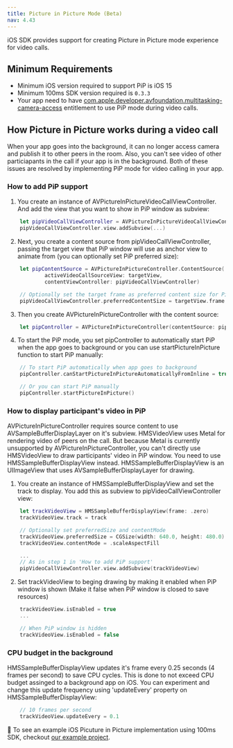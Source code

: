 ```yaml
---
title: Picture in Picture Mode (Beta)
nav: 4.43
---
```


iOS SDK provides support for creating Picture in Picture mode experience for video calls.

## Minimum Requirements

-   Minimum iOS version required to support PiP is iOS 15
-   Minimum 100ms SDK version required is `0.3.3`
-   Your app need to have [com.apple.developer.avfoundation.multitasking-camera-access](https://developer.apple.com/documentation/bundleresources/entitlements/com_apple_developer_avfoundation_multitasking-camera-access) entitlement to use PiP mode during video calls.

## How Picture in Picture works during a video call

When your app goes into the background, it can no longer access camera and publish it to other peers in the room. Also, you can't see video of other particiapants in the call if your app is in the background. Both of these issues are resolved by implementing PiP mode for video calling in your app.

### How to add PiP support

1. You create an instance of AVPictureInPictureVideoCallViewController. And add the view that you want to show in PiP window as subview:

```swift
    let pipVideoCallViewController = AVPictureInPictureVideoCallViewController()
    pipVideoCallViewController.view.addSubview(...)
```

2. Next, you create a content source from pipVideoCallViewController, passing the target view that PiP window will use as anchor view to animate from (you can optionally set PiP preferred size):

```swift
    let pipContentSource = AVPictureInPictureController.ContentSource(
            activeVideoCallSourceView: targetView,
            contentViewController: pipVideoCallViewController)

    // Optionally set the target frame as preferred content size for PiP window
    pipVideoCallViewController.preferredContentSize = targetView.frame.size
```

3. Then you create AVPictureInPictureController with the content source:

```swift
    let pipController = AVPictureInPictureController(contentSource: pipContentSource)
```

4. To start the PiP mode, you set pipController to automatically start PiP when the app goes to background or you can use startPictureInPicture function to start PiP manually:

```swift
    // To start PiP automatically when app goes to background
    pipController.canStartPictureInPictureAutomaticallyFromInline = true

    // Or you can start PiP manually
    pipController.startPictureInPicture()
```

### How to display participant's video in PiP

AVPictureInPictureController requires source content to use AVSampleBufferDisplayLayer on it's subview. HMSVideoView uses Metal for rendering video of peers on the call. But because Metal is currently unsupported by AVPictureInPictureController, you can't directly use HMSVideoView to draw participants' video in PiP window. You need to use HMSSampleBufferDisplayView instead. HMSSampleBufferDisplayView is an UIImageView that uses AVSampleBufferDisplayLayer for drawing.

1. You create an instance of HMSSampleBufferDisplayView and set the track to display. You add this as subview to pipVideoCallViewController view:

```swift
    let trackVideoView = HMSSampleBufferDisplayView(frame: .zero)
    trackVideoView.track = track

    // Optionally set preferredSize and contentMode
    trackVideoView.preferredSize = CGSize(width: 640.0, height: 480.0)
    trackVideoView.contentMode = .scaleAspectFill

    ...
    // As in step 1 in 'How to add PiP support'
    pipVideoCallViewController.view.addSubview(trackVideoView)
```

2. Set trackVideoView to beging drawing by making it enabled when PiP window is shown (Make it false when PiP window is closed to save resources)

```swift
    trackVideoView.isEnabled = true
    ...

    // When PiP window is hidden
    trackVideoView.isEnabled = false
```

### CPU budget in the background

HMSSampleBufferDisplayView updates it's frame every 0.25 seconds (4 frames per second) to save CPU cycles. This is done to not exceed CPU budget assinged to a background app on iOS. You can experiment and change this update frequency using 'updateEvery' property on HMSSampleBufferDisplayView:

```swift
    // 10 frames per second
    trackVideoView.updateEvery = 0.1
```

👀 To see an example iOS Picuture in Picture implementation using 100ms SDK, checkout [our example project](https://github.com/100mslive/100ms-ios-sdk/tree/main/Example).
